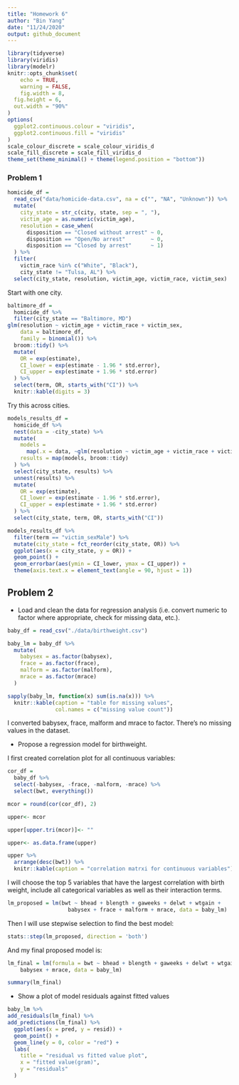 ```yaml
---
title: "Homework 6"
author: "Bin Yang"
date: "11/24/2020"
output: github_document
---
```



```r
library(tidyverse)
library(viridis)
library(modelr)
knitr::opts_chunk$set(
	echo = TRUE,
	warning = FALSE,
	fig.width = 8, 
  fig.height = 6,
  out.width = "90%"
)
options(
  ggplot2.continuous.colour = "viridis",
  ggplot2.continuous.fill = "viridis"
)
scale_colour_discrete = scale_colour_viridis_d
scale_fill_discrete = scale_fill_viridis_d
theme_set(theme_minimal() + theme(legend.position = "bottom"))
```

### Problem 1

```r
homicide_df = 
  read_csv("data/homicide-data.csv", na = c("", "NA", "Unknown")) %>% 
  mutate(
    city_state = str_c(city, state, sep = ", "),
    victim_age = as.numeric(victim_age),
    resolution = case_when(
      disposition == "Closed without arrest" ~ 0,
      disposition == "Open/No arrest"        ~ 0,
      disposition == "Closed by arrest"      ~ 1)
  ) %>% 
  filter(
    victim_race %in% c("White", "Black"),
    city_state != "Tulsa, AL") %>% 
  select(city_state, resolution, victim_age, victim_race, victim_sex)
```


Start with one city.

```r
baltimore_df =
  homicide_df %>% 
  filter(city_state == "Baltimore, MD")
glm(resolution ~ victim_age + victim_race + victim_sex, 
    data = baltimore_df,
    family = binomial()) %>% 
  broom::tidy() %>% 
  mutate(
    OR = exp(estimate),
    CI_lower = exp(estimate - 1.96 * std.error),
    CI_upper = exp(estimate + 1.96 * std.error)
  ) %>% 
  select(term, OR, starts_with("CI")) %>% 
  knitr::kable(digits = 3)
```


Try this across cities.

```r
models_results_df = 
  homicide_df %>% 
  nest(data = -city_state) %>% 
  mutate(
    models = 
      map(.x = data, ~glm(resolution ~ victim_age + victim_race + victim_sex, data = .x, family = binomial())),
    results = map(models, broom::tidy)
  ) %>% 
  select(city_state, results) %>% 
  unnest(results) %>% 
  mutate(
    OR = exp(estimate),
    CI_lower = exp(estimate - 1.96 * std.error),
    CI_upper = exp(estimate + 1.96 * std.error)
  ) %>% 
  select(city_state, term, OR, starts_with("CI")) 
```

```r
models_results_df %>% 
  filter(term == "victim_sexMale") %>% 
  mutate(city_state = fct_reorder(city_state, OR)) %>% 
  ggplot(aes(x = city_state, y = OR)) + 
  geom_point() + 
  geom_errorbar(aes(ymin = CI_lower, ymax = CI_upper)) + 
  theme(axis.text.x = element_text(angle = 90, hjust = 1))
```



## Problem 2
  
* Load and clean the data for regression analysis (i.e. convert numeric to factor where appropriate, check for missing data, etc.).

```r
baby_df = read_csv("./data/birthweight.csv")

baby_lm = baby_df %>% 
  mutate(
    babysex = as.factor(babysex), 
    frace = as.factor(frace),
    malform = as.factor(malform),
    mrace = as.factor(mrace)
  )

sapply(baby_lm, function(x) sum(is.na(x))) %>% 
  knitr::kable(caption = "table for missing values", 
               col.names = c("missing value count"))
```

I converted babysex, frace, malform and mrace to factor.  There's no missing values in the dataset.  

* Propose a regression model for birthweight.  

I first created correlation plot for all continuous variables:

```r
cor_df = 
  baby_df %>% 
  select(-babysex, -frace, -malform, -mrace) %>% 
  select(bwt, everything())

mcor = round(cor(cor_df), 2)

upper<- mcor

upper[upper.tri(mcor)]<- ""

upper<- as.data.frame(upper)

upper %>% 
  arrange(desc(bwt)) %>% 
  knitr::kable(caption = "correlation matrxi for continuous variables")
```

I will choose the top 5 variables that have the largest correlation with birth weight, include all categorical variables as well as their interaction terms. 

```r
lm_proposed = lm(bwt ~ bhead + blength + gaweeks + delwt + wtgain + 
                   babysex + frace + malform + mrace, data = baby_lm)
```

Then I will use stepwise selection to find the best model:  

```r
stats::step(lm_proposed, direction = 'both')
```
  
And my final proposed model is:  

```r
lm_final = lm(formula = bwt ~ bhead + blength + gaweeks + delwt + wtgain + 
    babysex + mrace, data = baby_lm) 

summary(lm_final)
```

* Show a plot of model residuals against fitted values
```r
baby_lm %>% 
add_residuals(lm_final) %>% 
add_predictions(lm_final) %>% 
  ggplot(aes(x = pred, y = resid)) + 
  geom_point() + 
  geom_line(y = 0, color = "red") + 
  labs(
    title = "residual vs fitted value plot",
    x = "fitted value(gram)",
    y = "residuals"
  )
```


